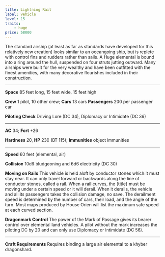 ```yaml
---
title: Lightning Rail
label: vehicle
level: 15
traits:
    - huge
price: 58000
---
```


The standard airship (at least as far as standards have developed for this relatively new creation) looks similar to an oceangoing ship, but is replete with control fins and rudders rather than sails. A Huge elemental is bound into a ring around the hull, suspended on four struts jutting outward. Many airships were built for the very wealthy and have been outfitted with the finest amenities, with many decorative flourishes included in their construction.

---

**Space** 85 feet long, 15 feet wide, 15 feet high

**Crew** 1 pilot, 10 other crew; **Cars** 13 cars **Passengers** 200 per passenger car

**Piloting Check** Driving Lore (DC 34), Diplomacy or Intimidate (DC 36)

---

**AC** 34; **Fort** +26

**Hardness** 20, **HP** 230 (BT 115); **Immunities** object immunities

---

**Speed** 60 feet (elemental, air)

**Collision** 10d6 bludgeoning and 6d6 electricity (DC 30)

**Moving on Rails** This vehicle is held aloft by conductor stones which it must stay near. It can only travel forward or backwards along the line of conductor stones, called a rail. When a rail curves, the {title} must be moving under a certain speed or it will derail. When it derails, the vehicle and all its passengers takes the collision damage, no save. The derailment speed is determined by the number of cars, their load, and the angle of the turn. Most maps produced by House Orien will list the maximum safe speed at each curved section.

**Dragonmark Control** The power of the Mark of Passage gives its bearer control over elemental land vehicles. A pilot without the mark increases the piloting DC by 20 and can only use Diplomacy or Intimidate (DC 56).

---

**Craft Requirements** Requires binding a large air elemental to a khyber dragonshard.
